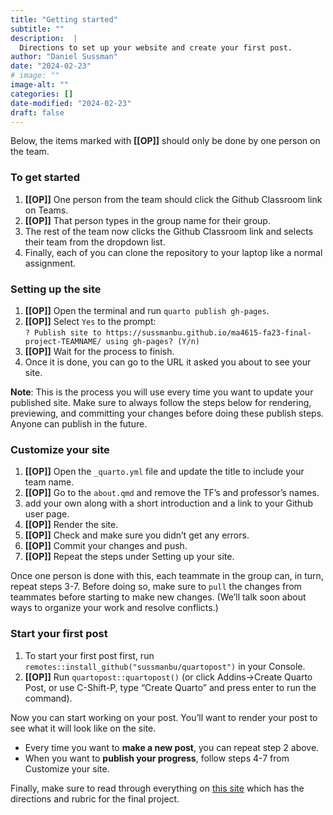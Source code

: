 ```yaml
---
title: "Getting started"
subtitle: ""
description:  |
  Directions to set up your website and create your first post.
author: "Daniel Sussman"
date: "2024-02-23"
# image: ""
image-alt: ""
categories: []
date-modified: "2024-02-23"
draft: false
---
```


Below, the items marked with **[[OP]]** should only be done by one person on the team.

### To get started

1. **[[OP]]** One person from the team should click the Github Classroom link on Teams.
2. **[[OP]]** That person types in the group name for their group.
3. The rest of the team now clicks the Github Classroom link and selects their team from the dropdown list.
4. Finally, each of you can clone the repository to your laptop like a normal assignment.

### Setting up the site

1. **[[OP]]** Open the terminal and run `quarto publish gh-pages`.
2. **[[OP]]** Select `Yes` to the prompt: <br> `? Publish site to https://sussmanbu.github.io/ma4615-fa23-final-project-TEAMNAME/ using gh-pages? (Y/n)`
3. **[[OP]]** Wait for the process to finish.
4. Once it is done, you can go to the URL it asked you about to see your site.

**Note**: This is the process you will use every time you want to update your published site. Make sure to always follow the steps below for rendering, previewing, and committing your changes before doing these publish steps. Anyone can publish in the future.

### Customize your site

1.  **[[OP]]** Open the `_quarto.yml` file and update the title to include your team name.
2.  **[[OP]]** Go to the `about.qmd` and remove the TF's and professor's names.
3. add your own along with a short introduction and a link to your Github user page.
4.  **[[OP]]** Render the site.
5.  **[[OP]]** Check and make sure you didn't get any errors.
6.  **[[OP]]** Commit your changes and push.
7.  **[[OP]]** Repeat the steps under Setting up your site.

Once one person is done with this, each teammate in the group can, in turn, repeat steps 3-7. Before doing so, make sure to `pull` the changes from teammates before starting to make new changes. 
(We'll talk soon about ways to organize your work and resolve conflicts.)

### Start your first post

1. To start your first post first, run `remotes::install_github("sussmanbu/quartopost")` in your Console.
2. **[[OP]]** Run `quartopost::quartopost()` (or click Addins->Create Quarto Post, or use C-Shift-P, type "Create Quarto" and press enter to run the command).

Now you can start working on your post.
You'll want to render your post to see what it will look like on the site.

* Every time you want to **make a new post**, you can repeat step 2 above.
* When you want to **publish your progress**, follow steps 4-7 from Customize your site.

Finally, make sure to read through everything on [this site](https://sussmanbu.github.io/ma4615-final-project-quarto) which has the directions and rubric for the final project.

